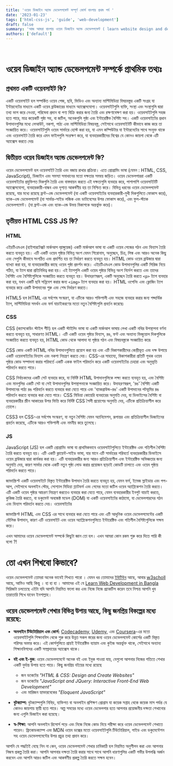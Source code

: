 ```yaml
---
title: 'ওয়েব ডিজাইন অ্যান্ড ডেভেলপমেন্ট সম্পূর্ণ কোর্স বাংলায় প্রথম পর্ব '
date: '2023-01-23'
tags: ['html-css-js', 'guide', 'web-development']
draft: false
summary: 'আজ আমরা বাংলায় ওয়েব ডিজাইন অ্যান্ড ডেভেলপমেন্ট ( learn website design and development in Bangla ) শিখতে শুরু করব। আমরা একটি ওয়েবসাইটের মৌলিক বিষয়গুলি (basics or fundamentals of web design and development for beginners ) দিয়ে শুরু করতে যাচ্ছি। আমরা আমাদের ওয়েবসাইটের একটি কঙ্কাল ( website skeleton ) তৈরি করতে html ব্যবহার করব। পরের দিন আমরা ওয়েবসাইট স্টাইল দিয়ে শুরু করব। চল শুরু করি!'
authors: ['default']
---
```


<TOCInline toc={props.toc} asDisclosure />
<br />

# ওয়েব ডিজাইন অ্যান্ড ডেভেলপমেন্ট সম্পর্কে প্রাথমিক তথ্যঃ

## প্রথমত একটি ওয়েবসাইট কি?

একটি ওয়েবসাইট হল সম্পর্কিত ওয়েব পেজ, ছবি, ভিডিও এবং অন্যান্য মাল্টিমিডিয়া বিষয়বস্তুর একটি সংগ্রহ যা ইন্টারনেটের মাধ্যমে একটি ওয়েব ব্রাউজারের মাধ্যমে অ্যাক্সেসযোগ্য। ওয়েবসাইটগুলি ব্যক্তি, সংস্থা এবং সংস্থাগুলি দ্বারা তথ্য ভাগ করে নেওয়া, পরিষেবা প্রদান বা পণ্য বিক্রি করার জন্য তৈরি এবং রক্ষণাবেক্ষণ করা হয়। ওয়েবসাইটগুলি সহজ হতে পারে, মাত্র কয়েকটি পৃষ্ঠা সহ, বা জটিল, অনেকগুলি পৃষ্ঠা এবং ইন্টারেক্টিভ বৈশিষ্ট্য সহ। একটি ওয়েবসাইটের প্রধান উপাদানগুলির মধ্যে লেআউট, নকশা, পাঠ্য এবং মাল্টিমিডিয়া বিষয়বস্তু, সেইসাথে ওয়েবসাইটটি কীভাবে কাজ করে তা সংজ্ঞায়িত করে। ওয়েবসাইটগুলি ওয়েব সার্ভারে হোস্ট করা হয়, যা এমন কম্পিউটার যা ইন্টারনেটের সাথে সংযুক্ত থাকে এবং ওয়েবসাইট তৈরি করে এমন ফাইলগুলি সংরক্ষণ করে, যা ব্যবহারকারীদের বিশ্বের যে কোনও জায়গা থেকে এটি অ্যাক্সেস করতে দেয়৷

## দ্বিতীয়ত ওয়েব ডিজাইন অ্যান্ড ডেভেলপমেন্ট কি?

ওয়েব ডেভেলপমেন্ট হল ওয়েবসাইট তৈরি এবং বজায় রাখার প্রক্রিয়া। এতে প্রোগ্রামিং ভাষা (যেমন : HTML, CSS, JavaScript), ডিজাইন এবং সমস্যা সমাধানের মতো দক্ষতার সমন্বয় জড়িত। ওয়েব ডেভেলপাররা একটি ওয়েবসাইটের প্রযুক্তিগত দিকগুলি তৈরি এবং বাস্তবায়ন করতে এই দক্ষতাগুলি ব্যবহার করে, পাশাপাশি ওয়েবসাইটটি অ্যাক্সেসযোগ্য, ব্যবহারকারী-বান্ধব এবং দৃশ্যত আকর্ষণীয় হয় তা নিশ্চিত করে। বিভিন্ন ধরনের ওয়েব ডেভেলপমেন্ট রয়েছে, যার মধ্যে রয়েছে ফ্রন্ট-এন্ড ডেভেলপমেন্ট (যা একটি ওয়েবসাইটের ব্যবহারকারী-মুখী দিকগুলিতে ফোকাস করে), ব্যাক-এন্ড ডেভেলপমেন্ট (যা সার্ভার-সাইড লজিক এবং ডাটাবেসের উপর ফোকাস করে), এবং ফুল-স্ট্যাক ডেভেলপমেন্ট। (যা ফ্রন্ট-এন্ড এবং ব্যাক-এন্ড উভয় বিকাশকে অন্তর্ভুক্ত করে)।

## তৃতীয়ত HTML CSS JS কি?

### HTML

এইচটিএমএল (হাইপারটেক্সট মার্কআপ ল্যাঙ্গুয়েজ) একটি মার্কআপ ভাষা যা একটি ওয়েব পেজের গঠন এবং বিন্যাস তৈরি করতে ব্যবহৃত হয়। এটি একটি ওয়েব পৃষ্ঠার বিভিন্ন অংশ যেমন শিরোনাম, অনুচ্ছেদ, চিত্র, লিঙ্ক এবং আরও অনেক কিছু এবং সেগুলি কীভাবে সংগঠিত এবং প্রদর্শিত হয় তা নির্ধারণ করতে ব্যবহৃত হয়। HTML কোড ওয়েব ব্রাউজার দ্বারা ব্যাখ্যা করা হয়, যা ব্যবহারকারীর কাছে ওয়েব পৃষ্ঠা প্রদর্শন করে।
এইচটিএমএল কোড উপাদানগুলির একটি সিরিজ নিয়ে গঠিত, যা ট্যাগ দ্বারা প্রতিনিধিত্ব করা হয়। এই ট্যাগগুলি একটি ওয়েব পৃষ্ঠার বিভিন্ন অংশ নির্দেশ করতে এবং তাদের বৈশিষ্ট্য এবং বৈশিষ্ট্যগুলিকে সংজ্ঞায়িত করতে ব্যবহৃত হয়। উদাহরণস্বরূপ, একটি অনুচ্ছেদ তৈরি করতে `<p>` ট্যাগ ব্যবহার করা হয়, যখন একটি ছবি সন্নিবেশ করার জন্য `<img>` ট্যাগ ব্যবহার করা হয়। HTML ওপেনিং এবং ক্লোজিং ট্যাগ ব্যবহার করে একটি উপাদানের শুরু এবং শেষ নির্ধারণ করতে।

HTML5 হল HTML এর সর্বশেষ সংস্করণ, যা এটিকে আরও শক্তিশালী এবং সহজে ব্যবহার করার জন্য শব্দার্থিক ট্যাগ, মাল্টিমিডিয়া সমর্থন এবং ফর্ম যাচাইকরণের মতো নতুন বৈশিষ্ট্যগুলি প্রবর্তন করেছে৷

### CSS

CSS (ক্যাসকেডিং স্টাইল শীট) হল একটি স্টাইলিং ভাষা যা একটি মার্কআপ ভাষায় লেখা একটি নথির উপস্থাপনা বর্ণনা করতে ব্যবহৃত হয়, সাধারণত HTML। এটি একটি ওয়েব পৃষ্ঠার বিন্যাস, রঙ, ফন্ট এবং অন্যান্য ভিজ্যুয়াল দিকগুলিকে সংজ্ঞায়িত করতে ব্যবহৃত হয়, HTML কোড থেকে আলাদা যা পৃষ্ঠার গঠন এবং বিষয়বস্তুকে সংজ্ঞায়িত করে৷

CSS কোড একটি HTML নথির উপাদানগুলিতে প্রয়োগ করা হয় এবং এটি বিকাশকারীদের কেন্দ্রীভূত এবং দক্ষ উপায়ে একটি ওয়েবসাইটের বিন্যাস এবং নকশা নিয়ন্ত্রণ করতে দেয়। CSS-এর সাহায্যে, বিকাশকারীরা প্রতিটি পৃথক ওয়েব পৃষ্ঠার কোড সম্পাদনা করার পরিবর্তে একটি একক ফাইল পরিবর্তন করে একটি ওয়েবসাইটের চেহারা এবং অনুভূতি পরিবর্তন করতে পারে।

CSS নির্বাচকদের একটি সেট ব্যবহার করে, যা নির্দিষ্ট HTML উপাদানগুলিকে লক্ষ্য করতে ব্যবহৃত হয়, এবং বৈশিষ্ট্য এবং মানগুলির একটি সেট যা সেই উপাদানগুলির উপস্থাপনাকে সংজ্ঞায়িত করে। উদাহরণস্বরূপ, 'রঙ' বৈশিষ্ট্য একটি উপাদানের পাঠ্য রঙ পরিবর্তন করতে ব্যবহার করা যেতে পারে এবং 'ব্যাকগ্রাউন্ড-রঙ' একটি উপাদানের পটভূমির রঙ পরিবর্তন করতে ব্যবহার করা যেতে পারে।
CSS মিডিয়া কোয়েরি ব্যবহারের অনুমতি দেয়, যা ডিভাইসের বৈশিষ্ট্য বা ব্যবহারকারীর স্ক্রীন আকারের উপর ভিত্তি করে নির্দিষ্ট CSS শৈলী প্রয়োগের অনুমতি দেয়, এটিকে প্রতিক্রিয়াশীল করে তোলে।

CSS3 হল CSS-এর সর্বশেষ সংস্করণ, যা নতুন বৈশিষ্ট্য যেমন অ্যানিমেশন, রূপান্তর এবং প্রতিক্রিয়াশীল ডিজাইনের প্রবর্তন করেছে, এটিকে আরও শক্তিশালী এবং নমনীয় করে তুলেছে।

### JS

JavaScript (JS) হল একটি প্রোগ্রামিং ভাষা যা প্রাথমিকভাবে ওয়েবসাইটগুলিতে ইন্টারেক্টিভ এবং গতিশীল বৈশিষ্ট্য তৈরি করতে ব্যবহৃত হয়। এটি একটি ক্লায়েন্ট-সাইড ভাষা, যার মানে এটি সার্ভারের পরিবর্তে ব্যবহারকারীর ডিভাইসে ওয়েব ব্রাউজার দ্বারা কার্যকর করা হয়। এটি ব্যবহারকারীর জন্য আরও প্রতিক্রিয়াশীল এবং ইন্টারেক্টিভ অভিজ্ঞতার জন্য অনুমতি দেয়, কারণ সার্ভার থেকে একটি নতুন পৃষ্ঠা লোড করার প্রয়োজন ছাড়াই কোডটি চালাতে এবং ওয়েব পৃষ্ঠায় পরিবর্তন করতে পারে।

জাভাস্ক্রিপ্ট একটি ওয়েবসাইটে বিস্তৃত ইন্টারেক্টিভ উপাদান তৈরি করতে ব্যবহৃত হয়, যেমন ফর্ম, ইমেজ স্লাইডার এবং পপ-আপ, সেইসাথে অনলাইন স্টোর, সোশ্যাল মিডিয়া প্ল্যাটফর্ম এবং গেমের মতো জটিল ওয়েব অ্যাপ্লিকেশন তৈরি করতে। এটি একটি ওয়েব পৃষ্ঠার আচরণ নিয়ন্ত্রণ করতেও ব্যবহার করা যেতে পারে, যেমন ব্যবহারকারীর ইনপুট যাচাই করতে, কুকিজ তৈরি করতে, বা ডকুমেন্ট অবজেক্ট মডেল (DOM) যা একটি ওয়েবসাইটের কাঠামো, যা ডেভেলপারদের গঠন এবং বিন্যাস পরিবর্তন করতে দেয়। ওয়েবসাইটের

জাভাস্ক্রিপ্ট HTML এবং CSS এর সাথে ব্যবহার করা যেতে পারে এবং এটি আধুনিক ওয়েব ডেভেলপমেন্টের একটি মৌলিক উপাদান, কারণ এটি ওয়েবসাইট এবং ওয়েব অ্যাপ্লিকেশনগুলিতে ইন্টারেক্টিভ এবং গতিশীল বৈশিষ্ট্যগুলিকে সক্ষম করে।

এখন আমাদের ওয়েব ডেভেলপমেন্ট সম্পর্কে কিছুটা জ্ঞান তো হল। এখন আমরা কোন রকম শুরু করে দিতে পারি কী বলো ?!

# তো এখন শিখবো কিভাবে?

ওয়েব ডেভেলপমেন্ট তোমরা অনেক ভাবেই শিখতে পারো । যেমন ধর তোমাদের [ইউটিউব](https://www.youtube.com/) আছে, আবার [w3scholl](https://www.w3schools.com/) আছে, আমিও আছি কিন্তু । হা হা হা । আমাদের এই যে [Learn Web Development in Bangla](https://sikhbokivabe.vercel.app/tags/html-css-js) সিরিজটা চলতেছে এইটা যদি আপনি নিয়মিত ফলো কর এবং নিজে নিজে প্র্যাকটিস করেন তবে নিশ্চয় আপনি খুব তারাতারি শিখে যাবেন ইনশাল্লাহ।

## ওয়েব ডেভেলপমেন্ট শেখার বিভিন্ন উপায় আছে, কিছু জনপ্রিয় বিকল্পের মধ্যে রয়েছে:

- **অনলাইন টিউটোরিয়াল এবং কোর্স:** [Codecademy](https://www.codecademy.com/), [Udemy](https://www.udemy.com/), এবং [Coursera](https://www.coursera.org/)-এর মতো ওয়েবসাইটগুলি শিক্ষানবিস থেকে শুরু করে উন্নত সকল স্তরের জন্য ওয়েব ডেভেলপমেন্ট কোর্সের একটি বিস্তৃত পরিসর অফার করে। এই কোর্সগুলিতে প্রায়ই ইন্টারেক্টিভ ব্যায়াম এবং কুইজ অন্তর্ভুক্ত থাকে, সেইসাথে অন্যান্য শিক্ষানবিশদের একটি সম্প্রদায়ের অ্যাক্সেস থাকে।

- **বই এবং ই-বুক:** ওয়েব ডেভেলপমেন্টে অনেক বই এবং ইবুক পাওয়া যায়, যেগুলো আপনার নিজের গতিতে শেখার একটি দুর্দান্ত উপায় হতে পারে। কিছু জনপ্রিয় বইয়ের মধ্যে রয়েছে

  - জন ডকেটের _"HTML & CSS: Design and Create Websites"_
  - জন ডকেটের _"JavaScript and JQuery: Interactive Front-End Web Development"_
  - এবং মারিজন হ্যাভারবেকের _"Eloquent JavaScript"_

- **বুটক্যাম্প:** বুটক্যাম্পগুলি নিবিড়, ব্যক্তিগত বা অনলাইন প্রশিক্ষণ প্রোগ্রাম যা কয়েক সপ্তাহ থেকে কয়েক মাস পর্যন্ত যে কোনও জায়গায় স্থায়ী হতে পারে। অল্প সময়ের মধ্যে ওয়েব ডেভেলপার হতে আপনার প্রয়োজনীয় দক্ষতা শেখানোর জন্য এগুলি ডিজাইন করা হয়েছে।

- **স্ব-শিক্ষা:** আপনি অনলাইন রিসোর্স পড়ে এবং নিজে নিজে কোড নিয়ে পরীক্ষা করে ওয়েব ডেভেলপমেন্ট শেখাতে পারেন। ফ্রিকোডক্যাম্প এবং MDN ওয়েব ডক্সের মতো ওয়েবসাইটগুলি টিউটোরিয়াল, গাইড এবং ডকুমেন্টেশন সহ ওয়েব ডেভেলপমেন্টের উপর প্রচুর তথ্য প্রদান করে।

আপনি যে পদ্ধতিই বেছে নিন না কেন, ওয়েব ডেভেলপমেন্ট শেখার চাবিকাঠি হল নিয়মিত অনুশীলন করা এবং আপনার নিজস্ব প্রকল্প তৈরি করা। আপনি আপনার দক্ষতা তৈরি করার সাথে সাথে আপনি ধারণাগুলির একটি গভীর উপলব্ধি অর্জন করবেন এবং আপনি আরও জটিল এবং আকর্ষণীয় প্রকল্প তৈরি করতে সক্ষম হবেন।
